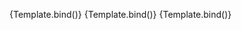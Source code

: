 
<Meta
	title="Components/Select/Options"
	component={VvSelect}
	args={defaultArgs}
	argTypes={argTypes}
/>

<Canvas>
	<Story
		name="Array of Objects"
		play={defaultTest}
		argTypes={{
			options: {
				...argTypes.options,
				control: {
					disable: true
				}
			}
		}}
		args={{
			options: [
				{ value: 'first', label: 'First' },
				{ value: 'second', label: 'Second' },
				{ value: 'third', label: 'Third' }
			]
		}}>
		{Template.bind()}
	</Story>
</Canvas>

<Canvas>
	<Story
		name="Option label key"
		play={defaultTest}
		argTypes={{
			options: {
				...argTypes.options,
				control: {
					disable: true
				}
			}
		}}
		args={{
			labelKey: 'name',
			options: [
				{ value: 'first', name: 'First' },
				{ value: 'second', name: 'Second' },
				{ value: 'third', name: 'Third' }
			]
		}}
		argTypes={{
			labelKey: {
				control: {
					disable: true
				}
			}
		}}>
		{Template.bind()}
	</Story>
</Canvas>

<Canvas>
	<Story
		name="Option value key"
		play={defaultTest}
		argTypes={{
			options: {
				...argTypes.options,
				control: {
					disable: true
				}
			}
		}}
		args={{
			valueKey: 'id',
			options: [
				{ id: 'first', label: 'First' },
				{ id: 'second', label: 'Second' },
				{ id: 'third', label: 'Third' }
			]
		}}
		argTypes={{
			options: {
				valueKey: {
					disable: true
				}
			}
		}}>
		{Template.bind()}
	</Story>
</Canvas>
